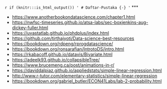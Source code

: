 `r if (knitr:::is_html_output()) '
# Daftar-Pustaka {-}
'`
***

* [https://www.anotherbookondatascience.com/chapter1.html](https://www.anotherbookondatascience.com/chapter1.html)
* [https://nwfsc-timeseries.github.io/atsa-labs/sec-boxjenkins-aug-dickey-fuller.html](https://nwfsc-timeseries.github.io/atsa-labs/sec-boxjenkins-aug-dickey-fuller.html)
* [https://uvastatlab.github.io/phdplus/index.html](https://uvastatlab.github.io/phdplus/index.html)
* [https://github.com/tirthajyoti/Data-science-best-resources](https://github.com/tirthajyoti/Data-science-best-resources)
* [https://bookdown.org/rdpeng/rprogdatascience/](https://bookdown.org/rdpeng/rprogdatascience/)
* [https://bookdown.org/ronsarafian/IntrotoDS/intro.html](https://bookdown.org/ronsarafian/IntrotoDS/intro.html)
* [https://rkabacoff.github.io/datavis/Bivariate.html](https://rkabacoff.github.io/datavis/Bivariate.html)
* [https://adeelk93.github.io/collapsibleTree/](https://adeelk93.github.io/collapsibleTree/)
* [https://www.brucemeng.ca/post/animations-in-r/](https://www.brucemeng.ca/post/animations-in-r/)
* [https://daviddalpiaz.github.io/appliedstats/simple-linear-regression.html](https://daviddalpiaz.github.io/appliedstats/simple-linear-regression.html)
* [http://www.r-tutor.com/elementary-statistics/simple-linear-regression](http://www.r-tutor.com/elementary-statistics/simple-linear-regression)
* [https://bookdown.org/gabriel_butler/ECON41Labs/lab-2-probability.html](https://bookdown.org/gabriel_butler/ECON41Labs/lab-2-probability.html)